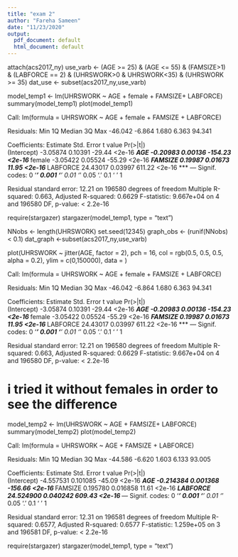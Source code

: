 ```yaml
---
title: "exam 2"
author: "Fareha Sameen"
date: "11/23/2020"
output:
  pdf_document: default
  html_document: default
---
```


attach(acs2017_ny)
use_varb <- (AGE >= 25) & (AGE <= 55) & (FAMSIZE>1) & (LABFORCE == 2) & (UHRSWORK>0 & UHRSWORK<35) & (UHRSWORK >= 35)
dat_use <- subset(acs2017_ny,use_varb) 

model_temp1 <- lm(UHRSWORK ~ AGE + female + FAMSIZE+ LABFORCE)
summary(model_temp1)
plot(model_temp1)

Call:
lm(formula = UHRSWORK ~ AGE + female + FAMSIZE + LABFORCE)

Residuals:
    Min      1Q  Median      3Q     Max 
-46.042  -6.864   1.680   6.363  94.341 

Coefficients:
            Estimate Std. Error t value Pr(>|t|)    
(Intercept) -3.05874    0.10391  -29.44   <2e-16 ***
AGE         -0.20983    0.00136 -154.23   <2e-16 ***
female      -3.05422    0.05524  -55.29   <2e-16 ***
FAMSIZE      0.19987    0.01673   11.95   <2e-16 ***
LABFORCE    24.43017    0.03997  611.22   <2e-16 ***
---
Signif. codes:  0 ‘***’ 0.001 ‘**’ 0.01 ‘*’ 0.05 ‘.’ 0.1 ‘ ’ 1

Residual standard error: 12.21 on 196580 degrees of freedom
Multiple R-squared:  0.663,	Adjusted R-squared:  0.6629 
F-statistic: 9.667e+04 on 4 and 196580 DF,  p-value: < 2.2e-16


require(stargazer)
stargazer(model_temp1, type = "text")


NNobs <- length(UHRSWORK)
set.seed(12345) 
graph_obs <- (runif(NNobs) < 0.1) 
dat_graph <-subset(acs2017_ny,use_varb)  


plot(UHRSWORK ~ jitter(AGE, factor = 2), pch = 16, col = rgb(0.5, 0.5, 0.5, alpha = 0.2), ylim = c(0,150000), data = )

Call:
lm(formula = UHRSWORK ~ AGE + female + FAMSIZE + LABFORCE)

Residuals:
    Min      1Q  Median      3Q     Max 
-46.042  -6.864   1.680   6.363  94.341 

Coefficients:
            Estimate Std. Error t value Pr(>|t|)    
(Intercept) -3.05874    0.10391  -29.44   <2e-16 ***
AGE         -0.20983    0.00136 -154.23   <2e-16 ***
female      -3.05422    0.05524  -55.29   <2e-16 ***
FAMSIZE      0.19987    0.01673   11.95   <2e-16 ***
LABFORCE    24.43017    0.03997  611.22   <2e-16 ***
---
Signif. codes:  0 ‘***’ 0.001 ‘**’ 0.01 ‘*’ 0.05 ‘.’ 0.1 ‘ ’ 1

Residual standard error: 12.21 on 196580 degrees of freedom
Multiple R-squared:  0.663,	Adjusted R-squared:  0.6629 
F-statistic: 9.667e+04 on 4 and 196580 DF,  p-value: < 2.2e-16

# i tried it without females in order to see the difference 

model_temp2 <- lm(UHRSWORK ~ AGE + FAMSIZE+ LABFORCE)
summary(model_temp2)
plot(model_temp2)

Call:
lm(formula = UHRSWORK ~ AGE + FAMSIZE + LABFORCE)

Residuals:
    Min      1Q  Median      3Q     Max 
-44.586  -6.620   1.603   6.133  93.005 

Coefficients:
             Estimate Std. Error t value Pr(>|t|)    
(Intercept) -4.557531   0.101085  -45.09   <2e-16 ***
AGE         -0.214384   0.001368 -156.66   <2e-16 ***
FAMSIZE      0.195780   0.016858   11.61   <2e-16 ***
LABFORCE    24.524900   0.040242  609.43   <2e-16 ***
---
Signif. codes:  0 ‘***’ 0.001 ‘**’ 0.01 ‘*’ 0.05 ‘.’ 0.1 ‘ ’ 1

Residual standard error: 12.31 on 196581 degrees of freedom
Multiple R-squared:  0.6577,	Adjusted R-squared:  0.6577 
F-statistic: 1.259e+05 on 3 and 196581 DF,  p-value: < 2.2e-16

require(stargazer)
stargazer(model_temp1, type = "text")